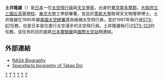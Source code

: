 {{宇航员信息框
| 姓名                  = 土井隆雄
| 照片                  = Doi.jpg
| 照片大小              = 215px
| 标题                  = 美國太空總署太空飛行員
| 国籍                  = {{flagicon|Japan}} [[日本|日本]]
| 状态                  = 現役
| 出生日期              = 1954年9月18日
| 出生地点              = {{flagicon|Japan}} [[日本|日本]][[東京都|東京都]][[南多摩郡|南多摩郡]]
| 军阶                  = 
| 之前职业              = 
| 选择                  = 
| 太空时间              = 15天16小時34分鐘
| 任务                  = [[STS-87|STS-87]]、[[STS-123|STS-123]]
| 任务徽章              = [[File:Sts-87-patch.svg|50px]] [[File:STS-123_Patch.svg|50px]]
|}}
{{japanese|japanese=土井隆雄|kana=どい たかお|romaji=Doi Takao}}
'''土井隆雄'''（{{bd|1954年|9月18日|catIdx=Doi Takao}}）是[[日本|日本]]一位[[太空飛行員|太空飛行員]]與[[天文學家|天文學家]]，出身於[[東京|東京]][[南多摩郡|南多摩郡]]。[[大阪府立三國丘高等學校|大阪府立三國丘高等學校]]、[[東京大學|東京大學]]工學部畢業，並且於[[萊斯大學|萊斯大學]]取得天文物理學博士。土井隆雄在1985年被[[美國太空總署|美國太空總署]]選為候補太空飛行員，並於1997年執行過[[STS-87|STS-87]]任務，也是日本首位進行太空漫步的太空飛行員。土井隆雄執行过[[STS-123|STS-123]]的任務，该任务的目的是將[[日本實驗艙|日本實驗艙]]與[[國際太空站|國際太空站]]相連結。

==外部連結==
* [https://web.archive.org/web/20120405095252/http://www.jsc.nasa.gov/Bios/htmlbios/doi.html NASA Biography]
*[http://www.spacefacts.de/bios/international/english/doi_takeo.htm Spacefacts biography of Takao Doi] {{Wayback|url=http://www.spacefacts.de/bios/international/english/doi_takeo.htm |date=20200223154016 }}

{{日本宇航員}}
{{NASA第十五组宇航员}}
{{Authority control}}
{{宇航员小作品}}

{{Portal bar|日本|太空|航天|人物}}

{{DEFAULTSORT:Doi Takao}}

[[Category:日本宇航員|T]]
[[Category:日本航空工程師|T]]
[[Category:東京都出身人物|T]]
[[Category:聯合國官員|T]]
[[Category:東京大學校友|T]]
[[Category:萊斯大學校友|T]]